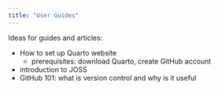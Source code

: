 ```yaml
---
title: "User Guides"
---
```

Ideas for guides and articles:

* How to set up Quarto website
    * prerequisites: download Quarto, create GitHub account
* introduction to JOSS
* GitHub 101: what is version control and why is it useful